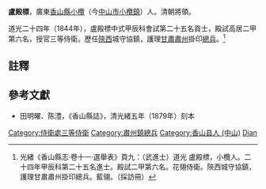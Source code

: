 '''盧殿標'''，廣東[[香山縣|香山縣]][[小欖|小欖]]（今[[中山市|中山市]][[小欖鎮|小欖鎮]]）人。清朝將領。

道光二十四年（1844年），盧殿標中式甲辰科會試第二十五名貢士，殿試高居二甲第六名，授官三等侍衛。歷任[[陝西|陝西]]城守協鎮，護理[[甘肅|甘肅]][[肅州|肅州]]掛印[[總兵|總兵]]。<ref>光緒《香山縣志·卷十一·選舉表》頁九：（武進士）道光 盧殿標，小欖人。二十四年甲辰科第二十五名進士。殿試二甲第六名。花翎侍衛。陝西城守協鎮，護理甘肅肅州掛印總兵。藍翎。（採訪冊）</ref>

==註釋==
{{reflist}}

==參考文獻==
*田明曜、陈澧，《香山縣誌》，清光緒五年（1879年）刻本

{{道光二十四年甲辰科武殿試金榜}}
{{DEFAULTSORT:Lu盧}}
[[Category:侍衛處三等侍衛|Category:侍衛處三等侍衛]]
[[Category:肅州鎮總兵|Category:肅州鎮總兵]]
[[Category:香山县人_(中山)|Category:香山县人 (中山)]]
[[Category:盧姓|Dian]]